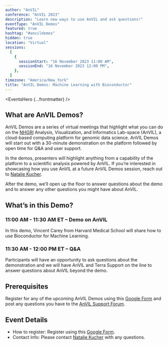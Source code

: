 ```yaml
---
author: "AnVIL"
conference: "AnVIL 2023"
description: "Learn new ways to use AnVIL and ask questions!"
eventType: "AnVIL Demos"
featured: true
hashtag: "#anvildemos"
hidden: true
location: "Virtual"
sessions:
  [
    {
      sessionStart: "16 November 2023 11:00 AM",
      sessionEnd: "16 November 2023 12:00 PM",
    },
  ]
timezone: "America/New_York"
title: "AnVIL Demos: Machine Learning with Bioconductor"
---
```


<EventsHero {...frontmatter} />

## What are AnVIL Demos?

AnVIL Demos are a series of virtual meetings that highlight what you can do on the [NHGRI](https://www.genome.gov/) Analysis, Visualization, and Informatics Lab-space (AnVIL), a cloud-based computing platform for genomic data science. AnVIL Demos will start out with a 30-minute demonstration on the platform followed by open time for Q&A and user support.

In the demos, presenters will highlight anything from a capability of the platform to a scientific analysis powered by AnVIL. If you’re interested in showcasing how you use AnVIL at a future AnVIL Demos session, reach out to [Natalie Kucher]({natalieKucher}).

After the demo, we’ll open up the floor to answer questions about the demo and to answer any other questions you might have about AnVIL.

## What’s in this Demo?

### 11:00 AM - 11:30 AM ET – Demo on AnVIL

In this demo, Vincent Carey from Harvard Medical School will share how to use Bioconductor for Machine Learning.

### 11:30 AM - 12:00 PM ET – Q&A

Participants will have an opportunity to ask questions about the demonstration and we will have AnVIL and Terra Support on the line to answer questions about AnVIL beyond the demo.

## Prerequisites

Register for any of the upcoming AnVIL Demos using this [Google Form](https://docs.google.com/forms/d/e/1FAIpQLSf1pcj3UNbVK1CQMkT8ULL7-UAefUj_RZ9uShYgqrbcvTKJOA/viewform) and post any questions you have to the [AnVIL Support Forum]({anvilHelpURL}).

## Event Details

- How to register: Register using this [Google Form](https://docs.google.com/forms/d/e/1FAIpQLSf1pcj3UNbVK1CQMkT8ULL7-UAefUj_RZ9uShYgqrbcvTKJOA/viewform).
- Contact Info: Please contact [Natalie Kucher]({natalieKucher}) with any questions.
